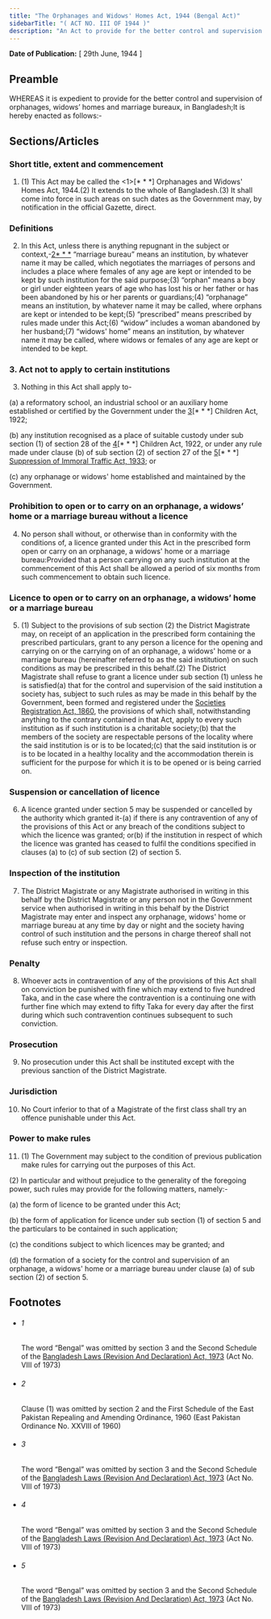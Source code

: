 ```yaml
---
title: "The Orphanages and Widows' Homes Act, 1944 (Bengal Act)"
sidebarTitle: "( ACT NO. III OF 1944 )"
description: "An Act to provide for the better control and supervision of orphanages, widows’ homes and marriage bureaux, in Bangladesh.♣"
---
```


**Date of Publication:** [ 29th June, 1944 ]

## Preamble

WHEREAS it is expedient to provide for the better control and supervision of orphanages, widows’ homes and marriage bureaux, in Bangladesh;It is hereby enacted as follows:-

## Sections/Articles

### Short title, extent and commencement

1. (1) This Act may be called the <1>[\* \* \*] Orphanages and Widows' Homes Act, 1944.(2) It extends to the whole of Bangladesh.(3) It shall come into force in such areas on such dates as the Government may, by notification in the official Gazette, direct.

### Definitions

2. In this Act, unless there is anything repugnant in the subject or context,-[2](1)[\* \* \*](2) “marriage bureau” means an institution, by whatever name it may be called, which negotiates the marriages of persons and includes a place where females of any age are kept or intended to be kept by such institution for the said purpose;(3) “orphan” means a boy or girl under eighteen years of age who has lost his or her father or has been abandoned by his or her parents or guardians;(4) “orphanage” means an institution, by whatever name it may be called, where orphans are kept or intended to be kept;(5) “prescribed” means prescribed by rules made under this Act;(6) “widow” includes a woman abandoned by her husband;(7) “widows' home” means an institution, by whatever name it may be called, where widows or females of any age are kept or intended to be kept.

### 3. Act not to apply to certain institutions

3. Nothing in this Act shall apply to-

(a) a reformatory school, an industrial school or an auxiliary home established or certified by the Government under the [3](1)[\* \* \*] Children Act, 1922;

(b) any institution recognised as a place of suitable custody under sub section (1) of section 28 of the [4](2)[\* \* \*] Children Act, 1922, or under any rule made under clause (b) of sub section (2) of section 27 of the [5](3)[\* \* \*] [Suppression of Immoral Traffic Act, 1933](/act-159.html "Suppression of Immoral Traffic Act, 1933"); or

(c) any orphanage or widows' home established and maintained by the Government.

### Prohibition to open or to carry on an orphanage, a widows’ home or a marriage bureau without a licence

4. No person shall without, or otherwise than in conformity with the conditions of, a licence granted under this Act in the prescribed form open or carry on an orphanage, a widows' home or a marriage bureau:Provided that a person carrying on any such institution at the commencement of this Act shall be allowed a period of six months from such commencement to obtain such licence.

### Licence to open or to carry on an orphanage, a widows’ home or a marriage bureau

5. (1) Subject to the provisions of sub section (2) the District Magistrate may, on receipt of an application in the prescribed form containing the prescribed particulars, grant to any person a licence for the opening and carrying on or the carrying on of an orphanage, a widows' home or a marriage bureau (hereinafter referred to as the said institution) on such conditions as may be prescribed in this behalf.(2) The District Magistrate shall refuse to grant a licence under sub section (1) unless he is satisfied(a) that for the control and supervision of the said institution a society has, subject to such rules as may be made in this behalf by the Government, been formed and registered under the [Societies Registration Act, 1860](/act-10.html "Societies Registration Act, 1860"), the provisions of which shall, notwithstanding anything to the contrary contained in that Act, apply to every such institution as if such institution is a charitable society;(b) that the members of the society are respectable persons of the locality where the said institution is or is to be located;(c) that the said institution is or is to be located in a healthy locality and the accommodation therein is sufficient for the purpose for which it is to be opened or is being carried on.

### Suspension or cancellation of licence

6. A licence granted under section 5 may be suspended or cancelled by the authority which granted it-(a) if there is any contravention of any of the provisions of this Act or any breach of the conditions subject to which the licence was granted; or(b) if the institution in respect of which the licence was granted has ceased to fulfil the conditions specified in clauses (a) to (c) of sub section (2) of section 5.

### Inspection of the institution

7. The District Magistrate or any Magistrate authorised in writing in this behalf by the District Magistrate or any person not in the Government service when authorised in writing in this behalf by the District Magistrate may enter and inspect any orphanage, widows' home or marriage bureau at any time by day or night and the society having control of such institution and the persons in charge thereof shall not refuse such entry or inspection.

### Penalty

8. Whoever acts in contravention of any of the provisions of this Act shall on conviction be punished with fine which may extend to five hundred Taka, and in the case where the contravention is a continuing one with further fine which may extend to fifty Taka for every day after the first during which such contravention continues subsequent to such conviction.

### Prosecution

9. No prosecution under this Act shall be instituted except with the previous sanction of the District Magistrate.

### Jurisdiction

10. No Court inferior to that of a Magistrate of the first class shall try an offence punishable under this Act.

### Power to make rules

11. (1) The Government may subject to the condition of previous publication make rules for carrying out the purposes of this Act.

(2) In particular and without prejudice to the generality of the foregoing power, such rules may provide for the following matters, namely:-

(a) the form of licence to be granted under this Act;

(b) the form of application for licence under sub section (1) of section 5 and the particulars to be contained in such application;

(c) the conditions subject to which licences may be granted; and

(d) the formation of a society for the control and supervision of an orphanage, a widows' home or a marriage bureau under clause (a) of sub section (2) of section 5.

## Footnotes

- ###### 1

  The word “Bengal” was omitted by section 3 and the Second Schedule of the [Bangladesh Laws (Revision And Declaration) Act, 1973](/act-430.html "Bangladesh Laws (Revision And Declaration) Act, 1973") (Act No. VIII of 1973)

- ###### 2

  Clause (1) was omitted by section 2 and the First Schedule of the East Pakistan Repealing and Amending Ordinance, 1960 (East Pakistan Ordinance No. XXVIII of 1960)

- ###### 3

  The word “Bengal” was omitted by section 3 and the Second Schedule of the [Bangladesh Laws (Revision And Declaration) Act, 1973](/act-430.html "Bangladesh Laws (Revision And Declaration) Act, 1973") (Act No. VIII of 1973)

- ###### 4

  The word “Bengal” was omitted by section 3 and the Second Schedule of the [Bangladesh Laws (Revision And Declaration) Act, 1973](/act-430.html "Bangladesh Laws (Revision And Declaration) Act, 1973") (Act No. VIII of 1973)

- ###### 5

  The word “Bengal” was omitted by section 3 and the Second Schedule of the [Bangladesh Laws (Revision And Declaration) Act, 1973](/act-430.html "Bangladesh Laws (Revision And Declaration) Act, 1973") (Act No. VIII of 1973)
